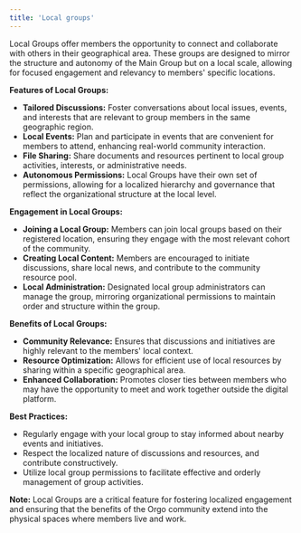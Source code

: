 ```yaml
---
title: 'Local groups'
---
```


Local Groups offer members the opportunity to connect and collaborate with others in their geographical area. These groups are designed to mirror the structure and autonomy of the Main Group but on a local scale, allowing for focused engagement and relevancy to members' specific locations.

**Features of Local Groups:**

* **Tailored Discussions:** Foster conversations about local issues, events, and interests that are relevant to group members in the same geographic region.
* **Local Events:** Plan and participate in events that are convenient for members to attend, enhancing real-world community interaction.
* **File Sharing:** Share documents and resources pertinent to local group activities, interests, or administrative needs.
* **Autonomous Permissions:** Local Groups have their own set of permissions, allowing for a localized hierarchy and governance that reflect the organizational structure at the local level.

**Engagement in Local Groups:**

* **Joining a Local Group:** Members can join local groups based on their registered location, ensuring they engage with the most relevant cohort of the community.
* **Creating Local Content:** Members are encouraged to initiate discussions, share local news, and contribute to the community resource pool.
* **Local Administration:** Designated local group administrators can manage the group, mirroring organizational permissions to maintain order and structure within the group.

**Benefits of Local Groups:**

* **Community Relevance:** Ensures that discussions and initiatives are highly relevant to the members' local context.
* **Resource Optimization:** Allows for efficient use of local resources by sharing within a specific geographical area.
* **Enhanced Collaboration:** Promotes closer ties between members who may have the opportunity to meet and work together outside the digital platform.

**Best Practices:**

* Regularly engage with your local group to stay informed about nearby events and initiatives.
* Respect the localized nature of discussions and resources, and contribute constructively.
* Utilize local group permissions to facilitate effective and orderly management of group activities.

**Note:** Local Groups are a critical feature for fostering localized engagement and ensuring that the benefits of the Orgo community extend into the physical spaces where members live and work.